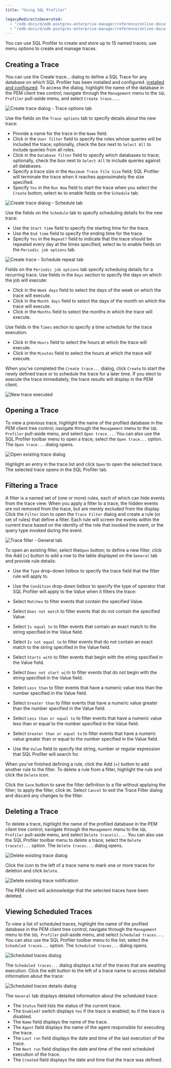 ```yaml
---
title: "Using SQL Profiler"

legacyRedirectsGenerated:
  - "/edb-docs/d/edb-postgres-enterprise-manager/reference/online-documentation/8.0/sp_create_new_trace.html"
  - "/edb-docs/d/edb-postgres-enterprise-manager/reference/online-documentation/latest/sp_create_new_trace.html"
---
```


<div id="sp_create_new_trace" class="registered_link"></div>

You can use SQL Profiler to create and store up to 15 named traces; use menu options to create and manage traces.

## Creating a Trace

You can use the Create trace... dialog to define a SQL Trace for any database on which SQL Profiler has been installed and configured. [installed and configured](01_sp_installing_sql_profiler/#sp_installing_sql_profiler). To access the dialog, highlight the name of the database in the PEM client tree control; navigate through the `Management` menu to the `SQL Profiler` pull-aside menu, and select `Create trace...`.

![Create trace dialog - Trace options tab](../images/sp_create_new_trace.png)

Use the fields on the `Trace options` tab to specify details about the new trace:

-   Provide a name for the trace in the `Name` field.
-   Click in the `User filter` field to specify the roles whose queries will be included the trace; optionally, check the box next to `Select All` to include queries from all roles.
-   Click in the `Database filter` field to specify which databases to trace; optionally, check the box next to `Select All` to include queries against all databases.
-   Specify a trace size in the `Maximum Trace File Size` field; SQL Profiler will terminate the trace when it reaches approximately the size specified.
-   Specify `Yes` in the `Run Now` field to start the trace when you select the `Create` button; select `No` to enable fields on the `Schedule` tab.

![Create trace dialog - Schedule tab](../images/sp_create_new_trace_schedule.png)

Use the fields on the `Schedule` tab to specify scheduling details for the new trace:

-   Use the `Start time` field to specify the starting time for the trace.
-   Use the `End time` field to specify the ending time for the trace.
-   Specify `Yes` in the `Repeat?` field to indicate that the trace should be repeated every day at the times specified; select `No` to enable fields on the `Periodic job options` tab.

![Create trace - Schedule repeat tab](../images/sp_create_new_trace_periodic_job.png)

Fields on the `Periodic job options` tab specify scheduing details for a recurring trace. Use fields in the `Days` section to specify the days on which the job will execute:

-   Click in the `Week days` field to select the days of the week on which the trace will execute.
-   Click in the `Month days` field to select the days of the month on which the trace will execute.
-   Click in the `Months` field to select the months in which the trace will execute.

Use fields in the `Times` section to specify a time schedule for the trace execution:

-   Click in the `Hours` field to select the hours at which the trace will execute.
-   Click in the `Minutes` field to select the hours at which the trace will execute.

When you've completed the `Create trace...` dialog, click `Create` to start the newly defined trace or to schedule the trace for a later time. If you elect to execute the trace immediately, the trace results will display in the PEM client.

![New trace executed](../images/sp_create_new_trace_executed.png)

## Opening a Trace

To view a previous trace, highlight the name of the profiled database in the PEM client tree control; navigate through the `Management` menu to the `SQL Profiler` pull-aside menu, and select `Open trace...`. You can also use the SQL Profiler toolbar menu to open a trace; select the `Open trace...` option. The `Open trace...` dialog opens.

![Open existing trace dialog](../images/sp_open_existing_trace.png)

Highlight an entry in the trace list and click `Open` to open the selected trace. The selected trace opens in the SQL Profiler tab.

## Filtering a Trace

A filter is a named set of (one or more) rules, each of which can hide events from the trace view. When you apply a filter to a trace, the hidden events are not removed from the trace, but are merely excluded from the display. Click the `Filter` icon to open the `Trace Filter` dialog and create a rule (or set of rules) that define a filter. Each rule will screen the events within the current trace based on the identity of the role that invoked the event, or the query type invoked during the event.

![Trace filter - General tab](../images/sp_trace_filter.png)

To open an existing filter, select the`Open` button; to define a new filter, click the Add (+) button to add a row to the table displayed on the `General` tab and provide rule details:

-   Use the `Type` drop-down listbox to specify the trace field that the filter rule will apply to.

-   Use the `Condition` drop-down listbox to specify the type of operator that SQL Profiler will apply to the Value when it filters the trace:

-   Select `Matches` to filter events that contain the specified Value.

-   Select `Does not match` to filter events that do not contain the specified Value.

-   Select `Is equal to` to filter events that contain an exact match to the string specified in the Value field.

-   Select `Is not equal to` to filter events that do not contain an exact match to the string specified in the Value field.

-   Select `Starts with` to filter events that begin with the string specified in the Value field.

-   Select `Does not start with` to filter events that do not begin with the string specified in the Value field.

-   Select `Less than` to filter events that have a numeric value less than the number specified in the Value field.

-   Select `Greater than` to filter events that have a numeric value greater than the number specified in the Value field.

-   Select `Less than or equal to` to filter events that have a numeric value less than or equal to the number specified in the Value field.

-   Select `Greater than or equal to` to filter events that have a numeric value greater than or equal to the number specified in the Value field.

-   Use the `Value` field to specify the string, number or regular expression that SQL Profiler will search for.

When you've finished defining a rule, click the Add (+) button to add another rule to the filter. To delete a rule from a filter, highlight the rule and click the `Delete` icon.

Click the `Save` button to save the filter definition to a file without applying the filter; to apply the filter, click `OK`. Select `Cancel` to exit the Trace Filter dialog and discard any changes to the filter.

## Deleting a Trace

To delete a trace, highlight the name of the profiled database in the PEM client tree control; navigate through the `Management` menu to the `SQL Profiler` pull-aside menu, and select `Delete trace(s)...`. You can also use the SQL Profiler toolbar menu to delete a trace; select the `Delete trace(s)...` option. The `Delete traces...` dialog opens.

![Delete existing trace dialog](../images/sp_delete_trace.png)

Click the icon to the left of a trace name to mark one or more traces for deletion and click `Delete`.

![Delete existing trace notification](../images/sp_delete_trace.png)

The PEM client will acknowledge that the selected traces have been deleted.

## Viewing Scheduled Traces

To view a list of scheduled traces, highlight the name of the profiled database in the PEM client tree control; navigate through the `Management` menu to the `SQL Profiler` pull-aside menu, and select `Scheduled traces...`. You can also use the SQL Profiler toolbar menu to the list; select the `Scheduled traces...` option. The `Scheduled traces...` dialog opens.

![Scheduled traces dialog](../images/sp_scheduled_traces.png)

The `Scheduled traces...` dialog displays a list of the traces that are awaiting execution. Click the edit button to the left of a trace name to access detailed information about the trace:

![Scheduled traces details dialog](../images/sp_trace_details.png)

The `General` tab displays detailed information about the scheduled trace:

-   The `Status` field lists the status of the current trace.
-   The `Enabled?` switch displays `Yes` if the trace is enabled; `No` if the trace is disabled.
-   The `Name` field displays the name of the trace.
-   The `Agent` field displays the name of the agent responsible for executing the trace.
-   The `Last run` field displays the date and time of the last execution of the trace.
-   The `Next run` field displays the date and time of the next scheduled execution of the trace.
-   The `Created` field displays the date and time that the trace was defined.
